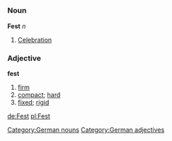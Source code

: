 =={{de}}==
===Noun===
'''Fest''' ''n''

#[[Celebration]]

[[Category:German nouns]]

===Adjective===
'''fest'''

#[[firm]]
#[[compact]]; [[hard]]
#[[fixed]]; [[rigid]]

[[Category:German adjectives]]

[[de:Fest]]
[[pl:Fest]]